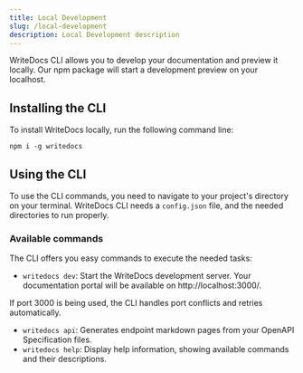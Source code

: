 ```yaml
---
title: Local Development
slug: /local-development
description: Local Development description
---
```


WriteDocs CLI allows you to develop your documentation and preview it locally. Our npm package will start a development preview on your localhost.

## Installing the CLI

To install WriteDocs locally, run the following command line:

```
npm i -g writedocs
```

## Using the CLI

To use the CLI commands, you need to navigate to your project's directory on your terminal. WriteDocs CLI needs a `config.json` file, and the needed directories to run properly.

### Available commands

The CLI offers you easy commands to execute the needed tasks:

- `writedocs dev`: Start the WriteDocs development server. Your documentation portal will be available on http://localhost:3000/.

<Callout title="Port Management">
If port 3000 is being used, the CLI handles port conflicts and retries automatically.
</Callout>

- `writedocs api`: Generates endpoint markdown pages from your OpenAPI Specification files.
- `writedocs help`: Display help information, showing available commands and their descriptions.